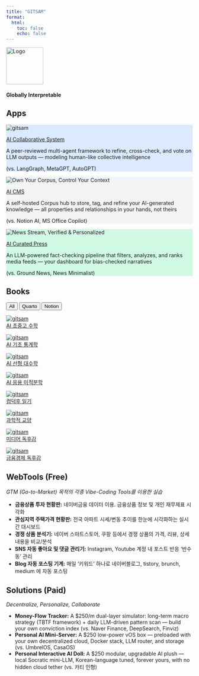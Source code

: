 ```yaml
---
title: "GITSAM"
format:
  html:
    toc: false
    echo: false
---
```


<div class="text-center">
  <img src="assets/logo.png" alt="Logo" width="100" height="100" />
  <h4>Globally Interpretable</h4><h3><span class="text blue"></span></h3>
</div>

<script>
  const words = ["Tech", "Science", "Art", "Math"];
  const colors = ["blue", "green", "yellow", "red"];
  const text = document.querySelector(".text");

  function* generator() {
    let index = 0;
    while (true) {
      yield index++;
      if (index >= words.length) index = 0;
    }
  }

  function printChar(word) {
    let i = 0;
    text.innerHTML = "";
    text.className = "text " + colors[words.indexOf(word)];
    const id = setInterval(() => {
      if (i >= word.length) {
        clearInterval(id);
        setTimeout(deleteChar, 800);
      } else {
        text.innerHTML += word[i];
        i++;
      }
    }, 150);
  }

  function deleteChar() {
    let word = text.innerHTML;
    let i = word.length;
    const id = setInterval(() => {
      if (i > 0) {
        text.innerHTML = word.substring(0, --i);
      } else {
        text.className = "text";
        printChar(words[gen.next().value]);
        clearInterval(id);
      }
    }, 100);
  }

  const gen = generator();
  printChar(words[gen.next().value]);
</script>

## Apps

<div class="feature-grid">

<div class="feature-card" style="background-color: #DBEAFE;">
  <img src="assets/logo-blue.png" alt="gitsam" />
  <p class="feature-title">
    <a href="https://github.com/primenumbersam/">AI Collaborative System</a>
  </p>
  <p class="feature-text">
    A peer-reviewed multi-agent framework to refine, cross-check, and vote on LLM outputs — modeling human-like collective intelligence
  </p>
  <p class="feature-subtext">
    (vs. LangGraph, MetaGPT, AutoGPT)
  </p>
</div>

<div class="feature-card" style="background-color: #F3F4F6;">
  <img src="assets/logo-gray.png" alt="Own Your Corpus, Control Your Context" />
  <p class="feature-title">
    <a href="https://github.com/primenumbersam/">AI CMS</a>
  </p>
  <p class="feature-text">
    A self-hosted Corpus hub to store, tag, and refine your AI-generated knowledge — all properties and relationships in your hands, not theirs
  </p>
  <p class="feature-subtext">
    (vs. Notion AI, MS Office Copilot)
  </p>
</div>

<div class="feature-card" style="background-color: #D1FAE5;">
  <img src="assets/logo-green.png" alt="News Stream, Verified & Personalized" />
  <p class="feature-title">
    <a href="https://github.com/primenumbersam/">AI Curated Press</a>
  </p>
  <p class="feature-text">
    An LLM-powered fact-checking pipeline that filters, analyzes, and ranks media feeds — your dashboard for bias-checked narratives
  </p>
  <p class="feature-subtext">
    (vs. Ground News, News Minimalist)
  </p>
</div>

<!-- <div class="feature-card" style="background-color: #FCE7F3;">
  <img src="assets/logo-pink.png" alt="gitsam" />
  <p class="feature-title">
    <a href="https://github.com/primenumbersam/">Blockchain Token</a>
  </p>
  <p class="feature-text">
    보호종료아동에게 투명하게 전달된 기부금 내역 장부
  </p>
  <p class="feature-subtext">
    (vs. givecherry.org)
  </p>
</div>

<div class="feature-card" style="background-color: #FEF9C3;">
  <img src="assets/logo-yellow.png" alt="gitsam" />
  <p class="feature-title">
    <a href="https://www.gitsam.com/">Data Parsing & Labeling</a>
  </p>
  <p class="feature-text">
     From Raw to Structured Data
  </p>
  <p class="feature-subtext">
    (vs. Palantir, SelectStar, Newen AI, AIMMO)
  </p>
</div>

<div class="feature-card" style="background-color: #EDE9FE;">
  <img src="assets/logo-violet.png" alt="gitsam" />
  <p class="feature-title">
    <a href="https://www.gitsam.com/">Personal Server Solution</a>
  </p>
  <p class="feature-text">
    Decentralized Cloud vOS with SLM
  </p>
  <p class="feature-subtext">
    (vs. UmbrelOS, CasaOS)
  </p>
</div> -->

</div>

## Books

<!-- 태그 필터 버튼 -->
<div id="tag-filter">
  <button onclick="filterBooks('all')">All</button>
  <button onclick="filterBooks('quarto')">Quarto</button>
  <button onclick="filterBooks('notion')">Notion</button>
</div>

<div class="book-grid">

<div class="book-card" data-tags="quarto">
  <a href="book-ai-math/index.html" target="_blank">
    <img src="/assets/cover-math.png" alt="gitsam" />
    <div class="book-title">AI 초중고 수학</div>
  </a>
</div>

<div class="book-card" data-tags="quarto">
  <a href="book-ai-stats/index.html" target="_blank">
    <img src="/assets/cover-stats.png" alt="gitsam" />
    <div class="book-title">AI 기초 통계학</div>
  </a>
</div>

<div class="book-card" data-tags="quarto">
  <a href="book-ai-algebra/index.html" target="_blank">
    <img src="/assets/cover-algebra.png" alt="gitsam" />
    <div class="book-title">AI 선형 대수학</div>
  </a>
</div>

<div class="book-card" data-tags="quarto">
  <a href="book-ai-calculus/index.html" target="_blank">
    <img src="/assets/cover-calculus.png" alt="gitsam" />
    <div class="book-title">AI 응용 미적분학</div>
  </a>
</div>

<div class="book-card" data-tags="notion">
  <a href="https://gitsam.notion.site/1fbd716ee0de80b48d3ac1fdbd0d7783?v=223d716ee0de80a2870c000cadead38d" target="_blank">
    <img src="/assets/cover-app-log.png" alt="gitsam" />
    <div class="book-title">컴덕후 일기</div>
  </a>
</div>

<div class="book-card" data-tags="notion">
  <a href="https://gitsam.notion.site/ab09bfb8292b464a846d55e7d3df7a8d?v=222d716ee0de805b80f3000c87413f0f" target="_blank">
    <img src="/assets/cover-liberal-arts.png" alt="gitsam" />
    <div class="book-title">과학적 교양</div>
  </a>
</div>

<div class="book-card" data-tags="notion">
  <a href="https://gitsam.notion.site/20ad716ee0de80fdacd7fe3516c4b608?v=20ad716ee0de801ea051000ce11ecfac" target="_blank">
    <img src="/assets/cover-han.png" alt="gitsam" />
    <div class="book-title">미디어 독후감</div>
  </a>
</div>

<div class="book-card" data-tags="notion">
  <a href="https://gitsam.notion.site/179d716ee0de8051bbadeac43a1600f1?v=223d716ee0de8036b7bc000ccd9b9bd9" target="_blank">
    <img src="/assets/cover-theory.png" alt="gitsam" />
    <div class="book-title">금융경제 독후감</div>
  </a>
</div>

</div>

<script>
  function filterBooks(tag, btn) {
    const cards = document.querySelectorAll('.book-card');
    cards.forEach(card => {
      const tags = card.getAttribute('data-tags').split(' ');
      if (tag === 'all' || tags.includes(tag)) {
        card.style.display = 'block';
      } else {
        card.style.display = 'none';
      }
      
    });

    // === 버튼 활성화(active) 상태 관리 ===
    const buttons = document.querySelectorAll('#tag-filter button');
    buttons.forEach(b => b.classList.remove('active'));
    btn.classList.add('active');
  }
</script>

::: {.callout-important collapse="false"}

##  WebTools (Free)

*GTM (Go-to-Market) 목적의 각종 Vibe-Coding Tools를 이용한 실습*

- **금융상품 투자 현황판:** 네이버금융 데이터 이용. 금융상품 정보 및 개인 재무제표 시각화 
- **관심지역 주택가격 현황판:** 전국 아파트 시세/변동 추이를 한눈에 시각화하는 실시간 대시보드
- **경쟁 상품 분석기:** 네이버 스마트스토어, 쿠팡 등에서 경쟁 상품의 가격, 리뷰, 상세내용을 비교/분석
- **SNS 자동 좋아요 및 댓글 관리기:** Instagram, Youtube 계정 내 포스트 반응 '반수동' 관리
- **Blog 자동 포스팅 기계:** 매일 '키워드' 하나로 네이버블로그, tistory, brunch, medium 에 자동 포스팅

:::

::: {.callout-note collapse="true"}

## Solutions (Paid)

*Decentralize, Personalize, Collaborate*

<!-- - **Education Courses:** Math Lectures, Market SWOT (via inflearn, youtube)  -->
- **Money-Flow Tracker:** A $250/m dual-layer simulator: long-term macro strategy (TBTF framework) + daily LLM-driven pattern scan — build your own conviction index (vs. Naver Finance, DeepSearch, Finviz)
- **Personal AI Mini-Server:** A $250 low-power vOS box — preloaded with your own decentralized cloud, Docker stack, LLM router, and storage (vs. UmbrelOS, CasaOS)
- **Personal Interactive AI Doll:** A $250 modular, upgradable AI plush — local Socratic mini-LLM, Korean-language tuned, forever yours, with no hidden cloud tether (vs. 카티 인형)

:::

